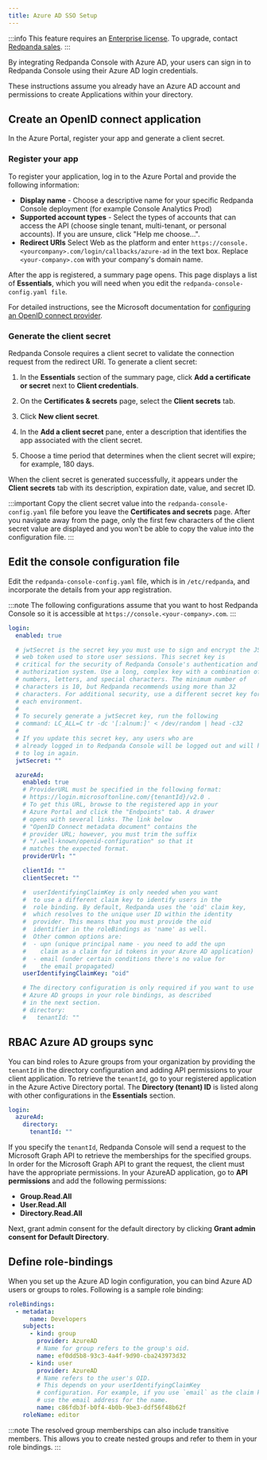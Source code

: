 ```yaml
---
title: Azure AD SSO Setup
---
```


<head>
    <meta name="title" content="Azure AD SSO Authentication in Redpanda Console | Redpanda Docs"/>
    <meta name="description" content="Configure authentication with external identity providers such as Google, GitHub or Okta in Redpanda Console."/>
</head>

:::info
This feature requires an [Enterprise license](../../../../get-started/licenses). To upgrade, contact [Redpanda sales](https://redpanda.com/try-redpanda?section=enterprise-cloud).
:::

By integrating Redpanda Console with Azure AD, your users can sign in to Redpanda Console using their Azure AD login credentials.

These instructions assume you already have an Azure AD account and permissions to create Applications within your directory.

## Create an OpenID connect application

In the Azure Portal, register your app and generate a client secret.

### Register your app

To register your application, log in to the Azure Portal and provide the following information:

* **Display name** - Choose a descriptive name for your specific Redpanda Console deployment (for example Console Analytics Prod)
* **Supported account types** - Select the types of accounts that can access the API (choose single tenant, multi-tenant, or personal accounts). If you are unsure, click "Help me choose...".
* **Redirect URIs** Select Web as the platform and enter `https://console.<yourcompany>.com/login/callbacks/azure-ad` in the text box. Replace `<your-company>.com` with your company's domain name.

After the app is registered, a summary page opens. This page displays a list of **Essentials**, which you will need when you edit the `redpanda-console-config.yaml file`.

For detailed instructions, see the Microsoft documentation for [configuring an OpenID connect provider](https://learn.microsoft.com/en-us/power-apps/maker/portals/configure/configure-openid-settings).

### Generate the client secret

Redpanda Console requires a client secret to validate the connection request from the redirect URI. To generate a client secret:

1. In the **Essentials** section of the summary page, click **Add a certificate or secret** next to **Client credentials**.

2. On the **Certificates & secrets** page, select the **Client secrets** tab.

3. Click **New client secret**.

4. In the **Add a client secret** pane, enter a description that identifies the app associated with the client secret.

5. Choose a time period that determines when the client secret will expire; for example, 180 days.

When the client secret is generated successfully, it appears under the **Client secrets** tab with its description, expiration date, value, and secret ID.

:::important
Copy the client secret value into the `redpanda-console-config.yaml` file before you leave the **Certificates and secrets** page. After you navigate away from the page, only the first few characters of the client secret value are displayed and you won't be able to copy the value into the configuration file.
:::

## Edit the console configuration file

Edit the `redpanda-console-config.yaml` file, which is in `/etc/redpanda`, and incorporate the details from your app registration.

:::note
The following configurations assume that you want to host Redpanda Console so it is accessible at
`https://console.<your-company>.com`.
:::

```yaml
login:
  enabled: true

  # jwtSecret is the secret key you must use to sign and encrypt the JSON
  # web token used to store user sessions. This secret key is
  # critical for the security of Redpanda Console's authentication and
  # authorization system. Use a long, complex key with a combination of
  # numbers, letters, and special characters. The minimum number of
  # characters is 10, but Redpanda recommends using more than 32
  # characters. For additional security, use a different secret key for
  # each environment.
  #
  # To securely generate a jwtSecret key, run the following
  # command: LC_ALL=C tr -dc '[:alnum:]' < /dev/random | head -c32
  #
  # If you update this secret key, any users who are
  # already logged in to Redpanda Console will be logged out and will have
  # to log in again.
  jwtSecret: ""

  azureAd:
    enabled: true
    # ProviderURL must be specified in the following format:
    # https://login.microsoftonline.com/{tenantId}/v2.0 .
    # To get this URL, browse to the registered app in your 
    # Azure Portal and click the "Endpoints" tab. A drawer 
    # opens with several links. The link below 
    # "OpenID Connect metadata document" contains the 
    # provider URL; however, you must trim the suffix 
    # "/.well-known/openid-configuration" so that it 
    # matches the expected format.
    providerUrl: ""

    clientId: ""
    clientSecret: ""

    #  userIdentifyingClaimKey is only needed when you want 
    #  to use a different claim key to identify users in the 
    #  role binding. By default, Redpanda uses the 'oid' claim key,
    #  which resolves to the unique user ID within the identity 
    #  provider. This means that you must provide the oid 
    #  identifier in the roleBindings as 'name' as well. 
    #  Other common options are:
    #  - upn (unique principal name - you need to add the upn 
    #    claim as a claim for id tokens in your Azure AD application)
    #  - email (under certain conditions there's no value for 
    #    the email propagated)
    userIdentifyingClaimKey: "oid"

    # The directory configuration is only required if you want to use 
    # Azure AD groups in your role bindings, as described 
    # in the next section.
    # directory:
    #   tenantId: ""
```

## RBAC Azure AD groups sync

You can bind roles to Azure groups from your organization by providing the `tenantId` in the directory configuration and adding API permissions to your client application. To retrieve the `tenantId`, go to
your registered application in the Azure Active Directory portal. The **Directory (tenant) ID** is listed
along with other configurations in the **Essentials** section.

```yaml
login:
  azureAd:
    directory:
      tenantId: ""
```

If you specify the `tenantId`, Redpanda Console will send a request to the Microsoft Graph API to retrieve the memberships
for the specified groups. In order for the Microsoft Graph API to grant the request, the client must have the appropriate permissions. In your AzureAD application,
go to **API permissions** and add the following permissions:

* **Group.Read.All**
* **User.Read.All**
* **Directory.Read.All**

Next, grant admin consent for the default directory by clicking **Grant admin consent for Default Directory**.

## Define role-bindings

When you set up the Azure AD login configuration, you can bind Azure AD users or groups to roles. Following is a sample
role binding:

```yaml
roleBindings:
  - metadata:
      name: Developers
    subjects:
      - kind: group
        provider: AzureAD
        # Name for group refers to the group's oid.
        name: ef0dd5b8-93c3-4a4f-9d90-cba243973d32
      - kind: user
        provider: AzureAD
        # Name refers to the user's OID.
        # This depends on your userIdentifyingClaimKey
        # configuration. For example, if you use `email` as the claim key,
        # use the email address for the name.
        name: c86fdb3f-b0f4-4b0b-9be3-ddf56f48b62f
    roleName: editor
```

:::note
The resolved group memberships can also include transitive members. This allows you to create nested groups and refer to them in your role bindings.
:::